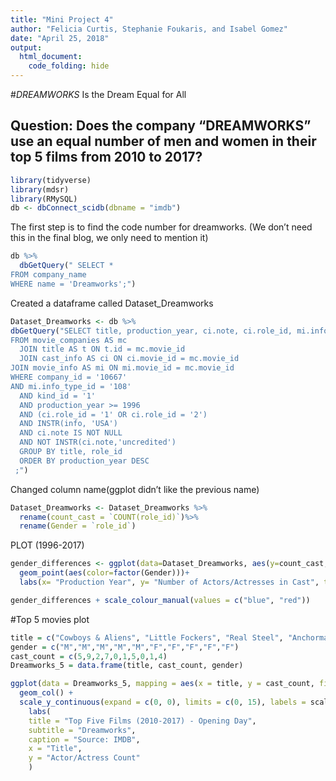 ```yaml
---
title: "Mini Project 4"
author: "Felicia Curtis, Stephanie Foukaris, and Isabel Gomez"
date: "April 25, 2018"
output: 
  html_document:
    code_folding: hide
---
```

#*DREAMWORKS* Is the Dream Equal for All

## Question: Does the company "DREAMWORKS" use an equal number of men and women in their top 5 films from 2010 to 2017?

```r
library(tidyverse)
library(mdsr)
library(RMySQL)
db <- dbConnect_scidb(dbname = "imdb")
```

The first step is to find the code number for dreamworks. (We don't need this in the final blog, we only need to mention it)

```r
db %>%
  dbGetQuery(" SELECT * 
FROM company_name
WHERE name = 'Dreamworks';")
``` 


Created a dataframe called Dataset_Dreamworks

```r
Dataset_Dreamworks <- db %>%
dbGetQuery("SELECT title, production_year, ci.note, ci.role_id, mi.info, COUNT(role_id) 
FROM movie_companies AS mc
  JOIN title AS t ON t.id = mc.movie_id
  JOIN cast_info AS ci ON ci.movie_id = mc.movie_id
JOIN movie_info AS mi ON mi.movie_id = mc.movie_id
WHERE company_id = '10667'
AND mi.info_type_id = '108'
  AND kind_id = '1' 
  AND production_year >= 1996
  AND (ci.role_id = '1' OR ci.role_id = '2')
  AND INSTR(info, 'USA')
  AND ci.note IS NOT NULL
  AND NOT INSTR(ci.note,'uncredited')
  GROUP BY title, role_id
  ORDER BY production_year DESC
 ;")
```

Changed column name(ggplot didn't like the previous name)

```r
Dataset_Dreamworks <- Dataset_Dreamworks %>%
  rename(count_cast = `COUNT(role_id)`)%>%
  rename(Gender = `role_id`)
```

PLOT (1996-2017)

```r
gender_differences <- ggplot(data=Dataset_Dreamworks, aes(y=count_cast, x=production_year)) +
  geom_point(aes(color=factor(Gender)))+
  labs(x= "Production Year", y= "Number of Actors/Actresses in Cast", title = "Gender Gap in Top Movies from Dreamwork Productions")

gender_differences + scale_colour_manual(values = c("blue", "red"))
```

#Top 5 movies plot

```r
title = c("Cowboys & Aliens", "Little Fockers", "Real Steel", "Anchorman 2", "The Help")
gender = c("M","M","M","M","M","F","F","F","F","F")
cast_count = c(5,9,2,7,0,1,5,0,1,4)
Dreamworks_5 = data.frame(title, cast_count, gender)
```


```r
ggplot(data = Dreamworks_5, mapping = aes(x = title, y = cast_count, fill=factor(gender))) + 
  geom_col() +
  scale_y_continuous(expand = c(0, 0), limits = c(0, 15), labels = scales::comma) +
    labs(
    title = "Top Five Films (2010-2017) - Opening Day",
    subtitle = "Dreamworks",
    caption = "Source: IMDB",
    x = "Title",
    y = "Actor/Actress Count"
    )
  
```
